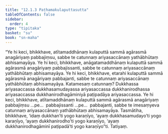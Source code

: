 ```yaml
---
title: "12.1.3 Paṭhamakulaputtasutta"
tableOfContents: false
sidebar:
  order: 4
type: "tipitaka"
basket: "su"
book: "sn-maha"
---
```



<DynamicBreadcrumb />

<Division number="1073" book="sn-maha">

<Paragraph number="2172" book="sn-maha">
“Ye hi keci, bhikkhave, atītamaddhānaṃ kulaputtā sammā agārasmā anagāriyaṃ pabbajiṃsu, sabbe te catunnaṃ ariyasaccānaṃ yathābhūtaṃ abhisamayāya. Ye hi keci, bhikkhave, anāgatamaddhānaṃ kulaputtā sammā agārasmā anagāriyaṃ pabbajissanti, sabbe te catunnaṃ ariyasaccānaṃ yathābhūtaṃ abhisamayāya. Ye hi keci, bhikkhave, etarahi kulaputtā sammā agārasmā anagāriyaṃ pabbajanti, sabbe te catunnaṃ ariyasaccānaṃ yathābhūtaṃ abhisamayāya.
</Paragraph>

<Paragraph number="2173" book="sn-maha">
Katamesaṃ catunnaṃ? Dukkhassa ariyasaccassa dukkhasamudayassa ariyasaccassa dukkhanirodhassa ariyasaccassa dukkhanirodhagāminiyā paṭipadāya ariyasaccassa. Ye hi keci, bhikkhave, atītamaddhānaṃ kulaputtā sammā agārasmā anagāriyaṃ pabbajiṃsu …pe…  pabbajissanti …pe…  pabbajanti, sabbe te imesaṃyeva catunnaṃ ariyasaccānaṃ yathābhūtaṃ abhisamayāya.
</Paragraph>

<Paragraph number="2174" book="sn-maha">
Tasmātiha, bhikkhave, ‘idaṃ dukkhan’ti yogo karaṇīyo, ‘ayaṃ dukkhasamudayo’ti yogo karaṇīyo, ‘ayaṃ dukkhanirodho’ti yogo karaṇīyo, ‘ayaṃ dukkhanirodhagāminī paṭipadā’ti yogo karaṇīyo”ti.

</Paragraph>
</Division>

<Paragraph number="2175" type="center" book="sn-maha">
Tatiyaṃ.
</Paragraph>